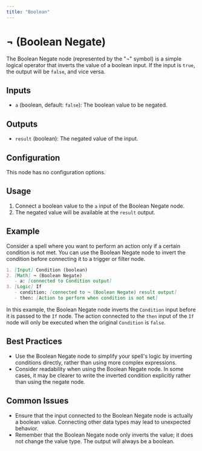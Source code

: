 ```yaml
---
title: "Boolean"
---
```


# ¬ (Boolean Negate)

The Boolean Negate node (represented by the "¬" symbol) is a simple logical operator that inverts the value of a boolean input. If the input is `true`, the output will be `false`, and vice versa.

## Inputs

- `a` (boolean, default: `false`): The boolean value to be negated.

## Outputs

- `result` (boolean): The negated value of the input.

## Configuration

This node has no configuration options.

## Usage

1. Connect a boolean value to the `a` input of the Boolean Negate node.
2. The negated value will be available at the `result` output.

## Example

Consider a spell where you want to perform an action only if a certain condition is not met. You can use the Boolean Negate node to invert the condition before connecting it to a trigger or filter node.

```markdown
1. [Input] Condition (boolean) 
2. [Math] ¬ (Boolean Negate)
   - a: [connected to Condition output]
3. [Logic] If
   - condition: [connected to ¬ (Boolean Negate) result output]
   - then: [Action to perform when condition is not met]
```

In this example, the Boolean Negate node inverts the `Condition` input before it is passed to the `If` node. The action connected to the `then` input of the `If` node will only be executed when the original `Condition` is `false`.

## Best Practices

- Use the Boolean Negate node to simplify your spell's logic by inverting conditions directly, rather than using more complex expressions.
- Consider readability when using the Boolean Negate node. In some cases, it may be clearer to write the inverted condition explicitly rather than using the negate node.

## Common Issues

- Ensure that the input connected to the Boolean Negate node is actually a boolean value. Connecting other data types may lead to unexpected behavior.
- Remember that the Boolean Negate node only inverts the value; it does not change the value type. The output will always be a boolean.